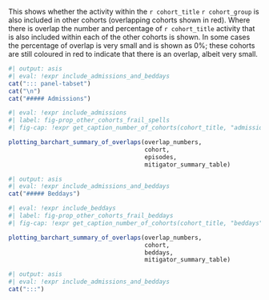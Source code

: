 
This shows whether the activity within the `r cohort_title` `r cohort_group` is also included in other cohorts (overlapping cohorts shown in red). Where there is overlap the number and percentage of `r cohort_title`  activity that is also included within each of the other cohorts is shown. In some cases the percentage of overlap is very small and is shown as 0%; these cohorts are still coloured in red to indicate that there is an overlap, albeit very small. 

```r
#| output: asis
#| eval: !expr include_admissions_and_beddays
cat("::: panel-tabset")
cat("\n")
cat("##### Admissions")
```

```r
#| eval: !expr include_admissions
#| label: fig-prop_other_cohorts_frail_spells
#| fig-cap: !expr get_caption_number_of_cohorts(cohort_title, "admissions")

plotting_barchart_summary_of_overlaps(overlap_numbers,
                                      cohort, 
                                      episodes, 
                                      mitigator_summary_table)

```

```r
#| output: asis
#| eval: !expr include_admissions_and_beddays
cat("##### Beddays")
```

```r
#| eval: !expr include_beddays
#| label: fig-prop_other_cohorts_frail_beddays
#| fig-cap: !expr get_caption_number_of_cohorts(cohort_title, "beddays")

plotting_barchart_summary_of_overlaps(overlap_numbers,
                                      cohort, 
                                      beddays, 
                                      mitigator_summary_table)

```

```r
#| output: asis
#| eval: !expr include_admissions_and_beddays
cat(":::")
```